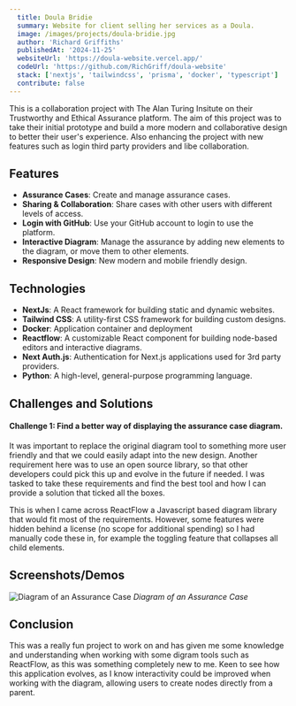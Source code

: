 ```yaml
---
  title: Doula Bridie
  summary: Website for client selling her services as a Doula.
  image: /images/projects/doula-bridie.jpg
  author: 'Richard Griffiths'
  publishedAt: '2024-11-25'
  websiteUrl: 'https://doula-website.vercel.app/'
  codeUrl: 'https://github.com/RichGriff/doula-website'
  stack: ['nextjs', 'tailwindcss', 'prisma', 'docker', 'typescript']
  contribute: false
---
```


This is a collaboration project with The Alan Turing Insitute on their Trustworthy and Ethical Assurance platform. The aim of this project was to take their initial prototype and build a more modern and collaborative design to better their user's experience. Also enhancing the project with new features such as login third party providers and libe collaboration.

## Features

- **Assurance Cases**: Create and manage assurance cases.
- **Sharing & Collaboration**: Share cases with other users with different levels of access. 
- **Login with GitHub**: Use your GitHub account to login to use the platform.
- **Interactive Diagram**: Manage the assurance by adding new elements to the diagram, or move them to other elements. 
- **Responsive Design**: New modern and mobile friendly design.

## Technologies

- **NextJs**: A React framework for building static and dynamic websites.
- **Tailwind CSS**: A utility-first CSS framework for building custom designs.
- **Docker**: Application container and deployment
- **Reactflow**: A customizable React component for building node-based editors and interactive diagrams.
- **Next Auth.js**: Authentication for Next.js applications used for 3rd party providers. 
- **Python**:  A high-level, general-purpose programming language.

## Challenges and Solutions

#### Challenge 1: Find a better way of displaying the assurance case diagram.

It was important to replace the original diagram tool to something more user friendly and that we could easily adapt into the new design. Another requirement here was to use an open source library, so that other developers could pick this up and evolve in the future if needed. I was tasked to take these requirements and find the best tool and how I can provide a solution that ticked all the boxes. 

This is when I came across ReactFlow a Javascript based diagram library that would fit most of the requirements. However, some features were hidden behind a license (no scope for additional spending) so I had manually code these in, for example the toggling feature that collapses all child elements. 


## Screenshots/Demos

![Diagram of an Assurance Case](/images/projects/assurance-case.png)
*Diagram of an Assurance Case*

## Conclusion

This was a really fun project to work on and has given me some knowledge and understanding when working with some digram tools such as ReactFlow, as this was something completely new to me. Keen to see how this application evolves, as I know interactivity could be improved when working with the diagram, allowing users to create nodes directly from a parent. 

